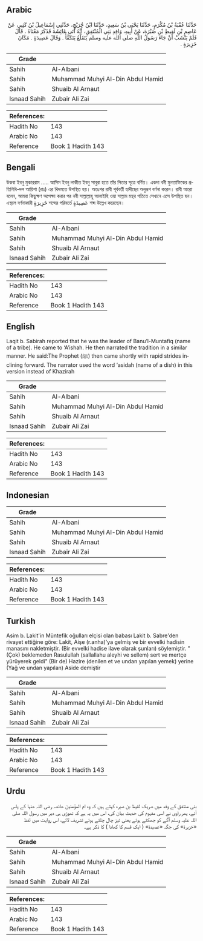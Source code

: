 ## Arabic

<div dir="rtl" lang="ar" style={{fontSize:'larger',backgroundColor:'#f8f9fa',padding:20}}>حَدَّثَنَا عُقْبَةُ بْنُ مُكْرَمٍ، حَدَّثَنَا يَحْيَى بْنُ سَعِيدٍ، حَدَّثَنَا ابْنُ جُرَيْجٍ، حَدَّثَنِي إِسْمَاعِيلُ بْنُ كَثِيرٍ، عَنْ عَاصِمِ بْنِ لَقِيطِ بْنِ صَبْرَةَ، عَنْ أَبِيهِ، وَافِدِ بَنِي الْمُنْتَفِقِ، أَنَّهُ أَتَى عَائِشَةَ فَذَكَرَ مَعْنَاهُ ‏.‏ قَالَ فَلَمْ يَنْشَبْ أَنْ جَاءَ رَسُولُ اللَّهِ صلى الله عليه وسلم يَتَقَلَّعُ يَتَكَفَّأُ ‏.‏ وَقَالَ عَصِيدَةٍ ‏.‏ مَكَانَ خَزِيرَةٍ ‏.‏</div><div style={{backgroundColor:'#f8f9fa',padding:20, marginBottom: 10}}><table>
      <thead>
        <tr>
          <th>Grade</th>
          <th></th>
        </tr>
      </thead>
      <tbody>
<tr><td>Sahih</td><td>Al-Albani</td></tr><tr><td>Sahih</td><td>Muhammad Muhyi Al-Din Abdul Hamid</td></tr><tr><td>Sahih</td><td>Shuaib Al Arnaut</td></tr><tr><td>Isnaad Sahih</td><td>Zubair Ali Zai</td></tr></tbody></table><table>
        <thead>
          <tr>
            <th>References:</th>
            <th></th>
          </tr>
        </thead>
        <tbody><tr><td>Hadith No</td><td>143</td></tr><tr><td>Arabic No</td><td>143</td></tr><tr><td>Reference</td><td>Book 1 Hadith 143</td></tr></tbody></table></div>

## Bengali

<div dir="ltr" lang="bn" style={{fontSize:'larger',backgroundColor:'#f8f9fa',padding:20}}>উকবা ইবনু মুকাররাম ..... আসিম ইবনু লাকীত ইবনু সাবুরা হতে তাঁর পিতার সূত্রে বর্ণিত। একদা বনী মুনতাফিকের প্রতিনিধি-দল আয়িশা (রাঃ) এর খিদমতে উপস্থিত হয়। অতঃপর রাবী পূর্ববর্তী হাদীছের অনুরূপ বর্ণনা করেন। রাবী আরো বলেন, আমরা কিছুক্ষণ অপেক্ষা করার পর নবী সাল্লাল্লাহু আলাইহি ওয়া সাল্লাম মন্থর গতিতে সেখানে এসে উপস্থিত হন। এস্থলে বর্ণনাকারী خَزِيرَةٍ শব্দের পরিবর্তে عَصِيدَةٍ শব্দ উল্লেখ করেছেন।</div><div style={{backgroundColor:'#f8f9fa',padding:20, marginBottom: 10}}><table>
      <thead>
        <tr>
          <th>Grade</th>
          <th></th>
        </tr>
      </thead>
      <tbody>
<tr><td>Sahih</td><td>Al-Albani</td></tr><tr><td>Sahih</td><td>Muhammad Muhyi Al-Din Abdul Hamid</td></tr><tr><td>Sahih</td><td>Shuaib Al Arnaut</td></tr><tr><td>Isnaad Sahih</td><td>Zubair Ali Zai</td></tr></tbody></table><table>
        <thead>
          <tr>
            <th>References:</th>
            <th></th>
          </tr>
        </thead>
        <tbody><tr><td>Hadith No</td><td>143</td></tr><tr><td>Arabic No</td><td>143</td></tr><tr><td>Reference</td><td>Book 1 Hadith 143</td></tr></tbody></table></div>

## English

<div dir="ltr" lang="en" style={{fontSize:'larger',backgroundColor:'#f8f9fa',padding:20}}>Laqit b. Sabirah reported that he was the leader of Banu’l-Muntafiq (name of a tribe). He came to ‘A’ishah. He then narrated the tradition in a similar manner. He said:The Prophet (ﷺ) then came shortly with rapid strides inclining forward. The narrator used the word ‘asidah (name of a dish) in this version instead of Khazirah</div><div style={{backgroundColor:'#f8f9fa',padding:20, marginBottom: 10}}><table>
      <thead>
        <tr>
          <th>Grade</th>
          <th></th>
        </tr>
      </thead>
      <tbody>
<tr><td>Sahih</td><td>Al-Albani</td></tr><tr><td>Sahih</td><td>Muhammad Muhyi Al-Din Abdul Hamid</td></tr><tr><td>Sahih</td><td>Shuaib Al Arnaut</td></tr><tr><td>Isnaad Sahih</td><td>Zubair Ali Zai</td></tr></tbody></table><table>
        <thead>
          <tr>
            <th>References:</th>
            <th></th>
          </tr>
        </thead>
        <tbody><tr><td>Hadith No</td><td>143</td></tr><tr><td>Arabic No</td><td>143</td></tr><tr><td>Reference</td><td>Book 1 Hadith 143</td></tr></tbody></table></div>

## Indonesian

<div dir="ltr" lang="id" style={{fontSize:'larger',backgroundColor:'#f8f9fa',padding:20}}></div><div style={{backgroundColor:'#f8f9fa',padding:20, marginBottom: 10}}><table>
      <thead>
        <tr>
          <th>Grade</th>
          <th></th>
        </tr>
      </thead>
      <tbody>
<tr><td>Sahih</td><td>Al-Albani</td></tr><tr><td>Sahih</td><td>Muhammad Muhyi Al-Din Abdul Hamid</td></tr><tr><td>Sahih</td><td>Shuaib Al Arnaut</td></tr><tr><td>Isnaad Sahih</td><td>Zubair Ali Zai</td></tr></tbody></table><table>
        <thead>
          <tr>
            <th>References:</th>
            <th></th>
          </tr>
        </thead>
        <tbody><tr><td>Hadith No</td><td>143</td></tr><tr><td>Arabic No</td><td>143</td></tr><tr><td>Reference</td><td>Book 1 Hadith 143</td></tr></tbody></table></div>

## Turkish

<div dir="ltr" lang="tr" style={{fontSize:'larger',backgroundColor:'#f8f9fa',padding:20}}>Asim b. Lakit'in Müntefik oğulları elçisi olan babası Lakit b. Sabre'den rivayet ettiğine göre: Lakit, Aişe (r.anha)'ya gelmiş ve bir evvelki hadisin manasını nakletmiştir. (Bir evvelki hadise ilave olarak şunları) söylemiştir. "(Çok) beklemeden Rasulullah (sallallahu aleyhi ve sellem) sert ve mertçe yürüyerek geldi" (Bir de) Hazire (denilen et ve undan yapılan yemek) yerine (Yağ ve undan yapılan) Aside demiştir</div><div style={{backgroundColor:'#f8f9fa',padding:20, marginBottom: 10}}><table>
      <thead>
        <tr>
          <th>Grade</th>
          <th></th>
        </tr>
      </thead>
      <tbody>
<tr><td>Sahih</td><td>Al-Albani</td></tr><tr><td>Sahih</td><td>Muhammad Muhyi Al-Din Abdul Hamid</td></tr><tr><td>Sahih</td><td>Shuaib Al Arnaut</td></tr><tr><td>Isnaad Sahih</td><td>Zubair Ali Zai</td></tr></tbody></table><table>
        <thead>
          <tr>
            <th>References:</th>
            <th></th>
          </tr>
        </thead>
        <tbody><tr><td>Hadith No</td><td>143</td></tr><tr><td>Arabic No</td><td>143</td></tr><tr><td>Reference</td><td>Book 1 Hadith 143</td></tr></tbody></table></div>

## Urdu

<div dir="rtl" lang="ur" style={{fontSize:'larger',backgroundColor:'#f8f9fa',padding:20}}>بنی منتفق کے وفد میں شریک لقیط بن صبرہ کہتے ہیں کہ وہ ام المؤمنین عائشہ رضی اللہ عنہا کے پاس آئے، پھر راوی نے اسی مفہوم کی حدیث بیان کی، اس میں یہ ہے کہ تھوڑی ہی دیر میں رسول اللہ صلی اللہ علیہ وسلم آگے کو جھکتے ہوئے یعنی تیز چال چلتے ہوئے تشریف لائے، اس روایت میں لفظ «خزيرة» کی جگہ «عصيدة» ( ایک قسم کا کھانا ) کا ذکر ہے۔</div><div style={{backgroundColor:'#f8f9fa',padding:20, marginBottom: 10}}><table>
      <thead>
        <tr>
          <th>Grade</th>
          <th></th>
        </tr>
      </thead>
      <tbody>
<tr><td>Sahih</td><td>Al-Albani</td></tr><tr><td>Sahih</td><td>Muhammad Muhyi Al-Din Abdul Hamid</td></tr><tr><td>Sahih</td><td>Shuaib Al Arnaut</td></tr><tr><td>Isnaad Sahih</td><td>Zubair Ali Zai</td></tr></tbody></table><table>
        <thead>
          <tr>
            <th>References:</th>
            <th></th>
          </tr>
        </thead>
        <tbody><tr><td>Hadith No</td><td>143</td></tr><tr><td>Arabic No</td><td>143</td></tr><tr><td>Reference</td><td>Book 1 Hadith 143</td></tr></tbody></table></div>